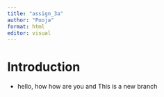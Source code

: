 ```yaml
---
title: "assign_3a"
author: "Pooja"
format: html
editor: visual
---
```


# Introduction 


- hello, how how are you and This is a new branch 



